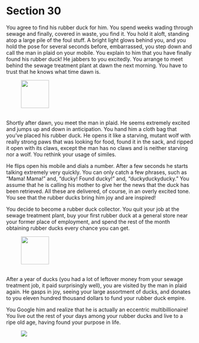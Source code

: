 # Section 30 {#sec-30}

You agree to find his rubber duck for him. You spend weeks wading through sewage and finally, covered in waste, you find it. You hold it aloft, standing atop a large pile of the foul stuff. A bright light glows behind you, and you hold the pose for several seconds before, embarrassed, you step down and call the man in plaid on your mobile. You explain to him that you have finally found his rubber duck! He jabbers to you excitedly. You arrange to meet behind the sewage treatment plant at dawn the next morning. You have to trust that he knows what time dawn is.

![&nbsp;](images/compass.svg){width=75}

Shortly after dawn, you meet the man in plaid. He seems extremely excited and jumps up and down in anticipation. You hand him a cloth bag that you’ve placed his rubber duck. He opens it like a starving, mutant wolf with really strong paws that was looking for food, found it in the sack, and ripped it open with its claws, except the man has no claws and is neither starving nor a wolf. You rethink your usage of similes.

He flips open his mobile and dials a number. After a few seconds he starts talking extremely very quickly. You can only catch a few phrases, such as "Mama! Mama!” and, “ducky! Found ducky!” and, “duckyduckyducky.” You assume that he is calling his mother to give her the news that the duck has been retrieved. All these are delivered, of course, in an overly excited tone. You see that the rubber ducks bring him joy and are inspired! 

You decide to become a rubber duck collector. You quit your job at the sewage treatment plant, buy your first rubber duck at a general store near your former place of employment, and spend the rest of the month obtaining rubber ducks every chance you can get.

![&nbsp;](images/compass.svg){width=75}

After a year of ducks (you had a lot of leftover money from your sewage treatment job, it paid surprisingly well), you are visited by the man in plaid again. He gasps in joy, seeing your large assortment of ducks, and donates to you eleven hundred thousand dollars to fund your rubber duck empire. 

You Google him and realize that he is actually an eccentric multibillionaire! You live out the rest of your days among your rubber ducks and live to a ripe old age, having found your purpose in life.

![&nbsp;](images/x.svg)
 

